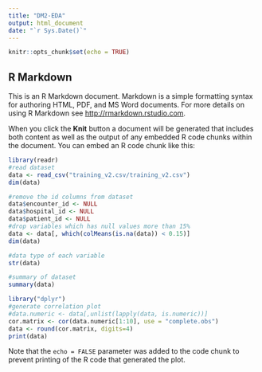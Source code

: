 ```yaml
---
title: "DM2-EDA"
output: html_document
date: "`r Sys.Date()`"
---
```


```r
knitr::opts_chunk$set(echo = TRUE)
```

## R Markdown

This is an R Markdown document. Markdown is a simple formatting syntax for authoring HTML, PDF, and MS Word documents. For more details on using R Markdown see <http://rmarkdown.rstudio.com>.

When you click the **Knit** button a document will be generated that includes both content as well as the output of any embedded R code chunks within the document. You can embed an R code chunk like this:

```r
library(readr)
#read dataset
data <- read_csv("training_v2.csv/training_v2.csv")
dim(data)
```

```r
#remove the id columns from dataset
data$encounter_id <- NULL
data$hospital_id <- NULL
data$patient_id <- NULL
#drop variables which has null values more than 15%
data <- data[, which(colMeans(is.na(data)) < 0.15)]
dim(data)
```

```r
#data type of each variable
str(data)
```

```r
#summary of dataset
summary(data)
```

```r
library("dplyr")
#generate correlation plot
#data.numeric <- data[,unlist(lapply(data, is.numeric))]
cor.matrix <- cor(data.numeric[1:10], use = "complete.obs")
data <- round(cor.matrix, digits=4)
print(data)
```

Note that the `echo = FALSE` parameter was added to the code chunk to prevent printing of the R code that generated the plot.
